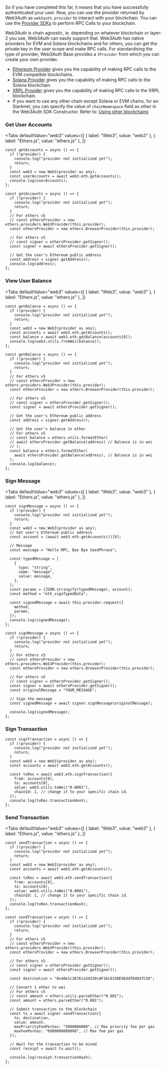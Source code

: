 
So if you have completed this far, it means that you have successfully authenticated your user. Now, you can use the provider returned by Web3Auth as
`web3auth.provider` to interact with your blockchain. You can use the [Provider SDKs](/sdk/providers/) to perform RPC Calls to your blockchain.

Web3Auth is chain agnostic, ie. depending on whatever blockchain or layer-2 you use, Web3Auth can easily support that. Web3Auth has native providers
for EVM and Solana blockchains and for others, you can get the private key in the user scope and make RPC calls. For standardising the type of
provider, Web3Auth Base provides a `IProvider` from which you can create your own provider.

- [Ethereum Provider](/sdk/providers/evm) gives you the capability of making RPC calls to the EVM compatible blockchains.
- [Solana Provider](/sdk/providers/solana) gives you the capability of making RPC calls to the Solana blockchain.
- [XRPL Provider](/sdk/providers/xrpl) gives you the capability of making RPC calls to the XRPL blockchain.
- If you want to use any other chain except Solana or EVM chains, for ex: Starknet, you can specify the value of `chainNamespace` field as other in
  the Web3Auth SDK Constructor. Refer to: [Using other blockchains](/sdk/providers/common)

### Get User Accounts

<Tabs
defaultValue="web3"
values={[
  { label: "Web3", value: "web3" },
  { label: "Ethers.js", value: "ethers.js" },
]}
>
<TabItem value="web3">

```tsx
const getAccounts = async () => {
  if (!provider) {
    console.log("provider not initialized yet");
    return;
  }
  const web3 = new Web3(provider as any);
  const userAccounts = await web3.eth.getAccounts();
  console.log(userAccounts);
};
```

  </TabItem>
<TabItem value="ethers.js">

```tsx
const getAccounts = async () => {
  if (!provider) {
    console.log("provider not initialized yet");
    return;
  }
  // For ethers v5
  // const ethersProvider = new ethers.providers.Web3Provider(this.provider);
  const ethersProvider = new ethers.BrowserProvider(this.provider);

  // For ethers v5
  // const signer = ethersProvider.getSigner();
  const signer = await ethersProvider.getSigner();

  // Get the user's Ethereum public address
  const address = signer.getAddress();
  console.log(address);
};
```

</TabItem>

</Tabs>

### View User Balance

<Tabs
defaultValue="web3"
values={[
  { label: "Web3", value: "web3" },
  { label: "Ethers.js", value: "ethers.js" },
]}
>
<TabItem value="web3">

```tsx
const getBalance = async () => {
  if (!provider) {
    console.log("provider not initialized yet");
    return;
  }
  const web3 = new Web3(provider as any);
  const accounts = await web3.eth.getAccounts();
  const balance = await web3.eth.getBalance(accounts[0]);
  console.log(web3.utils.fromWei(balance));
};
```

  </TabItem>
<TabItem value="ethers.js">

```tsx
const getBalance = async () => {
  if (!provider) {
    console.log("provider not initialized yet");
    return;
  }
  // For ethers v5
  // const ethersProvider = new ethers.providers.Web3Provider(this.provider);
  const ethersProvider = new ethers.BrowserProvider(this.provider);

  // For ethers v5
  // const signer = ethersProvider.getSigner();
  const signer = await ethersProvider.getSigner();

  // Get the user's Ethereum public address
  const address = signer.getAddress();

  // Get the user's balance in ether
  // For ethers v5
  // const balance = ethers.utils.formatEther(
  // await ethersProvider.getBalance(address) // Balance is in wei
  // );
  const balance = ethers.formatEther(
    await ethersProvider.getBalance(address), // Balance is in wei
  );
  console.log(balance);
};
```

</TabItem>

</Tabs>

### Sign Message

<Tabs
defaultValue="web3"
values={[
  { label: "Web3", value: "web3" },
  { label: "Ethers.js", value: "ethers.js" },
]}
>
<TabItem value="web3">

```tsx
const signMessage = async () => {
  if (!provider) {
    console.log("provider not initialized yet");
    return;
  }
  const web3 = new Web3(provider as any);
  // Get user's Ethereum public address
  const account = (await web3.eth.getAccounts())[0];

  // Message
  const message = "Hello MPC, Bye Bye SeedPhrase";

  const typedMessage = [
    {
      type: "string",
      name: "message",
      value: message,
    },
  ];
  const params = [JSON.stringify(typedMessage), account];
  const method = "eth_signTypedData";

  const signedMessage = await this.provider.request({
    method,
    params,
  });
  console.log(signedMessage);
};
```

  </TabItem>
<TabItem value="ethers.js">

```tsx
const signMessage = async () => {
  if (!provider) {
    console.log("provider not initialized yet");
    return;
  }
  // For ethers v5
  // const ethersProvider = new ethers.providers.Web3Provider(this.provider);
  const ethersProvider = new ethers.BrowserProvider(this.provider);

  // For ethers v5
  // const signer = ethersProvider.getSigner();
  const signer = await ethersProvider.getSigner();
  const originalMessage = "YOUR_MESSAGE";

  // Sign the message
  const signedMessage = await signer.signMessage(originalMessage);

  console.log(signedMessage);
};
```

</TabItem>

</Tabs>

### Sign Transaction

```tsx
const signTransaction = async () => {
  if (!provider) {
    console.log("provider not initialized yet");
    return;
  }
  const web3 = new Web3(provider as any);
  const accounts = await web3.eth.getAccounts();

  const txRes = await web3.eth.signTransaction({
    from: accounts[0],
    to: accounts[0],
    value: web3.utils.toWei("0.0001"),
    chainId: 1, // change it to your specific chain id.
  });
  console.log(txRes.transactionHash);
};
```

### Send Transaction

<Tabs
defaultValue="web3"
values={[
  { label: "Web3", value: "web3" },
  { label: "Ethers.js", value: "ethers.js" },
]}
>
<TabItem value="web3">

```tsx
const sendTransaction = async () => {
  if (!provider) {
    console.log("provider not initialized yet");
    return;
  }
  const web3 = new Web3(provider as any);
  const accounts = await web3.eth.getAccounts();

  const txRes = await web3.eth.sendTransaction({
    from: accounts[0],
    to: accounts[0],
    value: web3.utils.toWei("0.0001"),
    chainId: 1, // change it to your specific chain id.
  });
  console.log(txRes.transactionHash);
};
```

  </TabItem>
<TabItem value="ethers.js">

```tsx
const sendTransaction = async () => {
  if (!provider) {
    console.log("provider not initialized yet");
    return;
  }
  // For ethers v5
  // const ethersProvider = new ethers.providers.Web3Provider(this.provider);
  const ethersProvider = new ethers.BrowserProvider(this.provider);

  // For ethers v5
  // const signer = ethersProvider.getSigner();
  const signer = await ethersProvider.getSigner();

  const destination = "0x40e1c367Eca34250cAF1bc8330E9EddfD403fC56";

  // Convert 1 ether to wei
  // For ethers v5
  // const amount = ethers.utils.parseEther("0.001");
  const amount = ethers.parseEther("0.001");

  // Submit transaction to the blockchain
  const tx = await signer.sendTransaction({
    to: destination,
    value: amount,
    maxPriorityFeePerGas: "5000000000", // Max priority fee per gas
    maxFeePerGas: "6000000000000", // Max fee per gas
  });

  // Wait for the transaction to be mined
  const receipt = await tx.wait();

  console.log(receipt.transactionHash);
};
```

</TabItem>

</Tabs>
